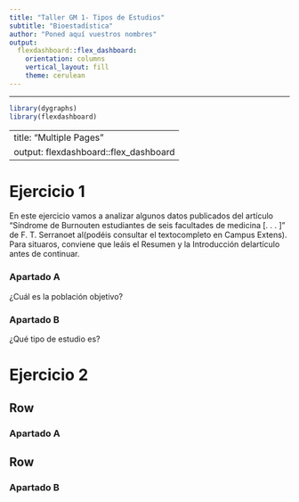 ```yaml
---
title: "Taller GM 1- Tipos de Estudios"
subtitle: "Bioestadística"
author: "Poned aquí vuestros nombres"
output: 
  flexdashboard::flex_dashboard:
    orientation: columns
    vertical_layout: fill
    theme: cerulean
---
```

---

```r
library(dygraphs)
library(flexdashboard)
```

---
title: "Multiple Pages"
output: flexdashboard::flex_dashboard
---

Ejercicio 1
===================================== 
   
En este ejercicio vamos a analizar algunos datos publicados del artículo “Síndrome de Burnouten estudiantes de seis facultades de medicina [. . . ]” de F. T. Serranoet al(podéis consultar el textocompleto en Campus Extens). Para situaros, conviene que leáis el Resumen y la Introducción delartículo antes de continuar.

### Apartado A

¿Cuál es la población objetivo?



### Apartado B

¿Qué tipo de estudio es?


Ejercicio 2
=====================================     

Row
-------------------------------------
    
### Apartado A




Row
-------------------------------------
    
### Apartado B



